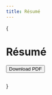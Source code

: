 ```yaml
---
title: Résumé
---
```



{<main className="max-w-[1100px] mx-auto">

<div className="mb-4 mt-10 flex items-center">
  <h1 className="flex-1 text-4xl font-bold tracking-tight">Résumé</h1>
  <Link href="/resume/resume.pdf" target="_blank">
    <Button className="bg-indigo-600 hover:bg-indigo-500 text-white">
      Download PDF
    </Button>
  </Link>
</div>

<Image
  className="w-full object-cover object-top"
  src="/resume/resume.png"
  alt=""
  width={1068}
  height={1383}
  priority
/>

</main>}
